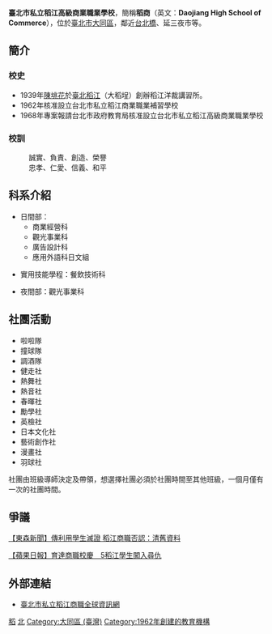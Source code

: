 {{not|臺北市私立稻江高級護理家事職業學校}}
{{Infobox School
| name        = 臺北市私立稻江高級商業職業學校
| other_name  = Daojiang High School of Commerce 
| image       = 稻江高商 1.jpg
| motto       = 
| established = 
| type        = 技術型高級中等學校
| religion    = 
| affiliation = 稻江教育事業
| district    = [[臺北市|臺北市]][[大同區_(臺灣)|大同區]]
| grades      = 日間部：3個年級<br>實用技能學程：3個年級<br>進修部：3個年級
| president   = [[林淑珍|林淑珍]]
| principal   = 
| dean        = 
| college     = 
| house       = 
| sc          =  
| cs          = 
| faculty     = 
| staff       = 
| students    =  
| athletics   = 
| conference  =  啦啦隊、調酒隊、撞球隊、棒球隊
| colors      = 
| mascot      = 
| magazine    = 
| address     = {{flagicon|TWN}}[[臺北市|臺北市]][[大同區_(臺灣)|大同區]][[民權西路|民權西路]]225巷24號
| tel         = +886-2-2591-2001<br>+886-2-2591-2094
| fax         = +886-2-2591-4005
| mail        = 
| website     = [http://www.tkcvs.tp.edu.tw/ www.tkcvs.tp.edu.tw]
}}

'''臺北市私立稻江高級商業職業學校'''，簡稱'''稻商'''（英文：'''Daojiang High School of Commerce '''），位於[[臺北市|臺北市]][[大同區_(臺灣)|大同區]]，鄰近[[台北橋|台北橋]]、延三夜市等。

==簡介==
=== 校史 ===
*1939年[[陳垗花|陳垗花]]於[[臺北|臺北]][[稻江|稻江]]（大稻埕）創辦稻江洋裁講習所。
*1962年核准設立台北市私立稻江商業職業補習學校
*1968年專案報請台北市政府教育局核准設立台北市私立稻江高級商業職業學校

=== 校訓 ===
:誠實、負責、創造、榮譽
:忠孝、仁愛、信義、和平

==科系介紹== 
*日間部：
**商業經營科
**觀光事業科
**廣告設計科
**應用外語科日文組

*實用技能學程：餐飲技術科

*夜間部：觀光事業科

==社團活動==  
*啦啦隊
*撞球隊
*調酒隊
*健走社
*熱舞社
*熱音社   
*春暉社
*勵學社
*英檢社
*日本文化社
*藝術創作社
*漫畫社
*羽球社

社團由班級導師決定及帶領，想選擇社團必須於社團時間至其他班級，一個月僅有一次的社團時間。
==爭議==
[https://www.youtube.com/watch?v=DRl_qVd0AgY 【東森新聞】傳利用學生滅證 稻江商職否認：清舊資料]

[https://tw.appledaily.com/new/realtime/20170408/1093784/ 【蘋果日報】育達商職校慶　5稻江學生闖入尋仇] {{Wayback|url=https://tw.appledaily.com/new/realtime/20170408/1093784/ |date=20200410175658 }}

==外部連結==
*[http://www.tkcvs.tp.edu.tw 臺北市私立稻江商職全球資訊網] {{Wayback|url=http://www.tkcvs.tp.edu.tw/ |date=20090707205702 }}
{{Commons|Category:Daojiang High School of Commerce}}

{{臺北市高級中等學校}}

[[Category:臺北市技術型高級中等學校|稻]]
[[Category:臺灣私立技術型高級中等學校|北]]
[[Category:大同區_(臺灣)|Category:大同區 (臺灣)]]
[[Category:1962年創建的教育機構|Category:1962年創建的教育機構]]